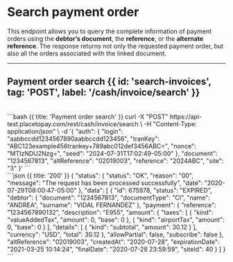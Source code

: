 

# Search payment order

This endpoint allows you to query the complete information of payment orders using the **debtor’s document**, the **reference**, or the **alternate reference**.
The response returns not only the requested payment order, but also all the orders associated with the linked document.

---

## Payment order search {{ id: 'search-invoices', tag: 'POST', label: '/cash/invoice/search' }}

<Row>
  <Col>
    <ApiReader
      path="/search"
      method="POST"
      api={props.refs}
    />
  </Col>
  <Col sticky>
    <br />
    <CodeGroup title="Payment order search" tag="POST" label="/cash/invoice/search">
       ```bash {{ title: 'Payment order search' }}
       curl -X "POST" https://api-test.placetopay.com/rest/cash/invoice/search \
       -H "Content-Type: application/json" \
       -d '{
        "auth": {
          "login": "aabbccdd1234567890aabbccdd123456",
          "tranKey": "ABC123example456trankey+789abc012def3456ABC=",
          "nonce": "MTIzNDU2Nzg=",
          "seed": "2024-07-31T17:02:49-05:00"
        },
        "document": "1234567813",
        "altReference": "02019003",
        "reference": "2024ABC",
        "site": "3"
      }'
      ```
    </CodeGroup>
  </Col>
</Row>

<Row>
  <Col>
    <ApiReader
      path="/search"
      method="post"
      type="response"
      api={props.refs}
    />
  </Col>
  <Col sticky>
    <br />
    <CodeGroup title="Response">
      ```json {{ title: '200' }}
      {
        "status": {
          "status": "OK",
          "reason": "00",
          "message": "The request has been processed successfully",
          "date": "2020-07-29T08:00:47-05:00"
        },
        "data": [
          {
            "id": 675978,
            "status": "EXPIRED",
            "debtor": {
              "document": "1234567813",
              "documentType": "CI",
              "name": "ANDREA",
              "surname": "VIDAL FERNANDEZ"
            },
            "payment": {
              "reference": "1234567890132",
              "description": "E955",
              "amount": {
                "taxes": [
                  {
                    "kind": "valueAddedTax",
                    "amount": 0,
                    "base": 0
                  },
                  {
                    "kind": "airportTax",
                    "amount": 0,
                    "base": 0
                  }
                ],
                "details": [
                  {
                    "kind": "subtotal",
                    "amount": 30.12
                  }
                ],
                "currency": "USD",
                "total": 30.12
              },
              "allowPartial": false,
              "subscribe": false
            },
            "altReference": "02019003",
            "createdAt": "2020-07-28",
            "expirationDate": "2021-03-25 10:14:24",
            "finalDate": "2020-07-28 23:59:59",
            "siteId": 40
          }
        ]
      }
      ```
    </CodeGroup>
  </Col>
</Row>
